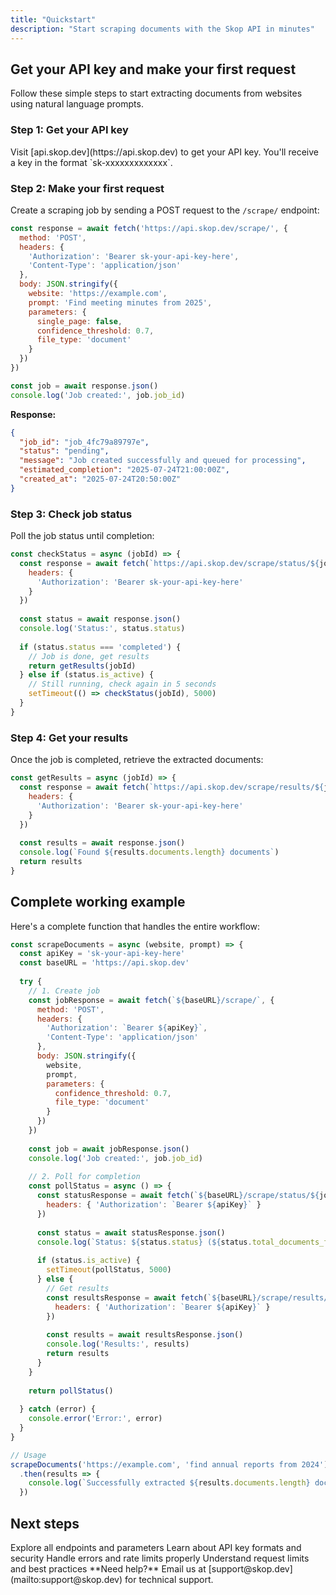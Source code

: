 ```yaml
---
title: "Quickstart"
description: "Start scraping documents with the Skop API in minutes"
---
```


## Get your API key and make your first request

Follow these simple steps to start extracting documents from websites using natural language prompts.

### Step 1: Get your API key

<Card icon="key" title="Get API Key">
  Visit [api.skop.dev](https://api.skop.dev) to get your API key. You'll receive a key in the format `sk-xxxxxxxxxxxxx`.
</Card>

### Step 2: Make your first request

Create a scraping job by sending a POST request to the `/scrape/` endpoint:

```javascript
const response = await fetch('https://api.skop.dev/scrape/', {
  method: 'POST',
  headers: {
    'Authorization': 'Bearer sk-your-api-key-here',
    'Content-Type': 'application/json'
  },
  body: JSON.stringify({
    website: 'https://example.com',
    prompt: 'Find meeting minutes from 2025',
    parameters: {
      single_page: false,
      confidence_threshold: 0.7,
      file_type: 'document'
    }
  })
})

const job = await response.json()
console.log('Job created:', job.job_id)
```

**Response:**
```json
{
  "job_id": "job_4fc79a89797e",
  "status": "pending",
  "message": "Job created successfully and queued for processing",
  "estimated_completion": "2025-07-24T21:00:00Z",
  "created_at": "2025-07-24T20:50:00Z"
}
```

### Step 3: Check job status

Poll the job status until completion:

```javascript
const checkStatus = async (jobId) => {
  const response = await fetch(`https://api.skop.dev/scrape/status/${jobId}`, {
    headers: {
      'Authorization': 'Bearer sk-your-api-key-here'
    }
  })
  
  const status = await response.json()
  console.log('Status:', status.status)
  
  if (status.status === 'completed') {
    // Job is done, get results
    return getResults(jobId)
  } else if (status.is_active) {
    // Still running, check again in 5 seconds
    setTimeout(() => checkStatus(jobId), 5000)
  }
}
```

### Step 4: Get your results

Once the job is completed, retrieve the extracted documents:

```javascript
const getResults = async (jobId) => {
  const response = await fetch(`https://api.skop.dev/scrape/results/${jobId}`, {
    headers: {
      'Authorization': 'Bearer sk-your-api-key-here'
    }
  })
  
  const results = await response.json()
  console.log(`Found ${results.documents.length} documents`)
  return results
}
```

## Complete working example

Here's a complete function that handles the entire workflow:

```javascript
const scrapeDocuments = async (website, prompt) => {
  const apiKey = 'sk-your-api-key-here'
  const baseURL = 'https://api.skop.dev'
  
  try {
    // 1. Create job
    const jobResponse = await fetch(`${baseURL}/scrape/`, {
      method: 'POST',
      headers: {
        'Authorization': `Bearer ${apiKey}`,
        'Content-Type': 'application/json'
      },
      body: JSON.stringify({
        website,
        prompt,
        parameters: {
          confidence_threshold: 0.7,
          file_type: 'document'
        }
      })
    })
    
    const job = await jobResponse.json()
    console.log('Job created:', job.job_id)
    
    // 2. Poll for completion
    const pollStatus = async () => {
      const statusResponse = await fetch(`${baseURL}/scrape/status/${job.job_id}`, {
        headers: { 'Authorization': `Bearer ${apiKey}` }
      })
      
      const status = await statusResponse.json()
      console.log(`Status: ${status.status} (${status.total_documents_found} docs found)`)
      
      if (status.is_active) {
        setTimeout(pollStatus, 5000)
      } else {
        // Get results
        const resultsResponse = await fetch(`${baseURL}/scrape/results/${job.job_id}`, {
          headers: { 'Authorization': `Bearer ${apiKey}` }
        })
        
        const results = await resultsResponse.json()
        console.log('Results:', results)
        return results
      }
    }
    
    return pollStatus()
    
  } catch (error) {
    console.error('Error:', error)
  }
}

// Usage
scrapeDocuments('https://example.com', 'find annual reports from 2024')
  .then(results => {
    console.log(`Successfully extracted ${results.documents.length} documents`)
  })
```

## Next steps

<CardGroup cols={2}>

<Card title="API Reference" icon="code" href="/api-reference/introduction">
  Explore all endpoints and parameters
</Card>

<Card title="Authentication" icon="key" href="/api-reference/introduction#authentication">
  Learn about API key formats and security
</Card>

<Card title="Error Handling" icon="triangle-exclamation" href="/api-reference/introduction#error-responses">
  Handle errors and rate limits properly
</Card>

<Card title="Rate Limits" icon="clock" href="/api-reference/introduction#rate-limits">
  Understand request limits and best practices
</Card>

</CardGroup>

<Note>
  **Need help?** Email us at [support@skop.dev](mailto:support@skop.dev) for technical support.
</Note>
